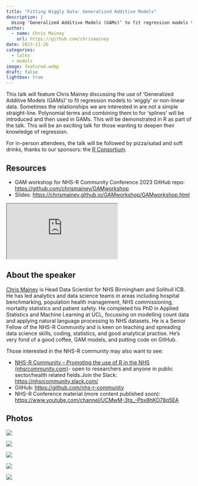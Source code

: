 ```yaml
---
title: "Fitting Wiggly Data: Generalized Additive Models"
description: |
  Using ‘Generalized Additive Models (GAMs)’ to fit regression models to ‘wiggly’ or non-linear data.
author:
  - name: Chris Mainey
    url: https://github.com/chrismainey
date: 2023-11-26
categories:
  - talks
  - models
image: featured.webp
draft: false
lightbox: true
---
```


This talk will feature Chris Mainey discussing the use of ‘Generalized Additive Models (GAMs)’ to fit regression models to ‘wiggly’ or non-linear data. Sometimes the relationships we are interested in are not a simple straight-line. Polynomial terms and combining them to for ‘splines’ will be introduced and then used in GAMs. This will be demonstrated in R as part of the talk. This will be an exciting talk for those wanting to deepen their knowledge of regression.

For in-person attendees, the talk will be followed by pizza/salad and soft drinks, thanks to our sponsors: the [R Consortium](https://www.r-consortium.org/).

## Resources

* GAM workshop for NHS-R Community Conference 2023 GitHub repo: <https://github.com/chrismainey/GAMworkshop>
* Slides: <https://chrismainey.github.io/GAMworkshop/GAMworkshop.html>

<iframe class="slide-deck ar16x9" src="https://chrismainey.github.io/GAMworkshop/GAMworkshop.html#1" title="Slides">
</iframe>

## About the speaker

[Chris Mainey](https://github.com/chrismainey) is Head Data Scientist for NHS Birmingham and Solihull ICB. He has led analytics and data science teams in areas including hospital benchmarking, population health management, NHS commissioning, mortality statistics and patient safety.  He completed his PhD in Applied Statistics and Machine Learning at UCL, focussing on modelling count data and applying natural language processing to NHS datasets.  He is a Senior Fellow of the NHS-R Community and is keen on teaching and spreading data science skills, coding, statistics, and good analytical practise.  He’s very fond of a good coffee, GAM models, and putting code on GitHub.

Those interested in the NHS-R community may also want to see:

- [NHS-R Community – Promoting the use of R in the NHS (nhsrcommunity.com)](https://nhsrcommunity.com/)- open to researchers and anyone in public sector/health related fields.Join the Slack: <https://nhsrcommunity.slack.com/>
- GitHub: <https://github.com/nhs-r-community>
- NHS-R Conference material (more content published soon): <https://www.youtube.com/channel/UCMwM-3tg_-Pbx8hKO78q5EA>

## Photos

![](media/highres_517601369.jpeg){group="my-gallery"}

![](media/highres_517601370.jpeg){group="my-gallery"}

![](media/highres_517601040.jpeg){group="my-gallery"}

![](media/highres_517601041.jpeg){group="my-gallery"}

![](media/highres_517601088.jpeg){group="my-gallery"}
